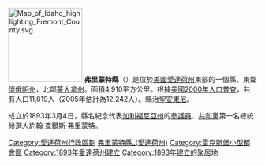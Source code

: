 {{unreferenced|time=2009-8-2}}

{{Otheruses|弗里蒙特縣|subject=美國愛達荷州的一個縣|other=同名的縣}}
[[File:Map_of_Idaho_highlighting_Fremont_County.svg|150px]]
'''弗里蒙特縣'''（{{lang-en|Fremont County}}）是位於[[美國|美國]][[愛達荷州|愛達荷州]]東部的一個縣，東鄰[[懷俄明州|懷俄明州]]，北鄰[[蒙大拿州|蒙大拿州]]。面積4,910平方公里。根據[[美國2000年人口普查|美國2000年人口普查]]，共有人口11,819人（2005年估計為12,242人）。縣治[[聖安東尼_(愛達荷州)|聖安東尼]]。

成立於1893年3月4日，縣名紀念代表[[加利福尼亞州|加利福尼亞州]]的[[美國參議院|參議員]]、[[共和黨_(美國)|共和黨]]第一名總統候選人[[約翰·查爾斯·弗里蒙特|約翰·查爾斯·弗里蒙特]]。

{{爱达荷州}}
{{弗里蒙特縣 (愛達荷州)}}
{{Authority control}}

{{DEFAULTSORT:Fremont County}}
[[Category:愛達荷州行政區劃|Category:愛達荷州行政區劃]]
[[Category:弗里蒙特縣_(愛達荷州)|]]
[[Category:雷克斯堡小型都會區|Category:雷克斯堡小型都會區]]
[[Category:1893年愛達荷州建立|Category:1893年愛達荷州建立]]
[[Category:1893年建立的聚居地|Category:1893年建立的聚居地]]

{{Idaho-geo-stub}}